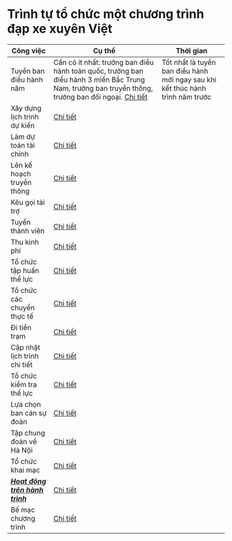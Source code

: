 # Trình tự tổ chức một chương trình đạp xe xuyên Việt

| Công việc                                                    | Cụ thể                                                                                                                                                                                         | Thời gian                                                                      |
| ------------------------------------------------------------ | ---------------------------------------------------------------------------------------------------------------------------------------------------------------------------------------------- | ------------------------------------------------------------------------------ |
| Tuyển ban điều hành năm                                      | Cần có ít nhất: trưởng ban điều hành toàn quốc, trưởng ban điều hành 3 miền Bắc Trung Nam, trưởng ban truyền thông, trưởng ban đối ngoại. [Chi tiết](trinh-tu-to-chuc/tuyen-ban-dieu-hanh.mdx) | Tốt nhất là tuyển ban điều hành mới ngay sau khi kết thúc hành trình năm trước |
| Xây dựng lịch trình dự kiến                                  | [Chi tiết](trinh-tu-to-chuc/xay-dung-lich-trinh)                                                                                                                                               |
| Làm dự toán tài chính                                        | [Chi tiết](trinh-tu-to-chuc/du-toan-tai-chinh)                                                                                                                                                 |
| Lên kế hoạch truyền thông                                    | [Chi tiết](trinh-tu-to-chuc/ke-hoach-truyen-thong)                                                                                                                                             |
| Kêu gọi tài trợ                                              | [Chi tiết](trinh-tu-to-chuc/keu-goi-tai-tro)                                                                                                                                                   |
| Tuyển thành viên                                             | [Chi tiết](trinh-tu-to-chuc/tuyen-thanh-vien)                                                                                                                                                  |
| Thu kinh phí                                                 | [Chi tiết](trinh-tu-to-chuc/thu-kinh-phi)                                                                                                                                                      |
| Tổ chức tập huấn thể lực                                     | [Chi tiết](trinh-tu-to-chuc/tap-the-luc)                                                                                                                                                       |
| Tổ chức các chuyến thực tế                                   | [Chi tiết](trinh-tu-to-chuc/to-chuc-thuc-te)                                                                                                                                                   |
| Đi tiền trạm                                                 | [Chi tiết](trinh-tu-to-chuc/di-tien-tram)                                                                                                                                                      |
| Cập nhật lịch trình chi tiết                                 | [Chi tiết](trinh-tu-to-chuc/xay-dung-lich-trinh)                                                                                                                                               |
| Tổ chức kiểm tra thể lực                                     | [Chi tiết](trinh-tu-to-chuc/tap-the-luc)                                                                                                                                                       |
| Lựa chọn ban cán sự đoàn                                     | [Chi tiết](trinh-tu-to-chuc/lua-chon-ban-can-su)                                                                                                                                               |
| Tập chung đoàn về Hà Nội                                     | [Chi tiết](trinh-tu-to-chuc/tap-trung-doan)                                                                                                                                                    |
| Tổ chức khai mạc                                             | [Chi tiết](trinh-tu-to-chuc/khai-mac)                                                                                                                                                          |
| **_[Hoạt động trên hành trình](hoat-dong-tren-hanh-trinh)_** | [Chi tiết](hoat-dong-tren-hanh-trinh)                                                                                                                                                          |
| Bế mạc chương trình                                          | [Chi tiết](trinh-tu-to-chuc/be-mac)                                                                                                                                                            |
